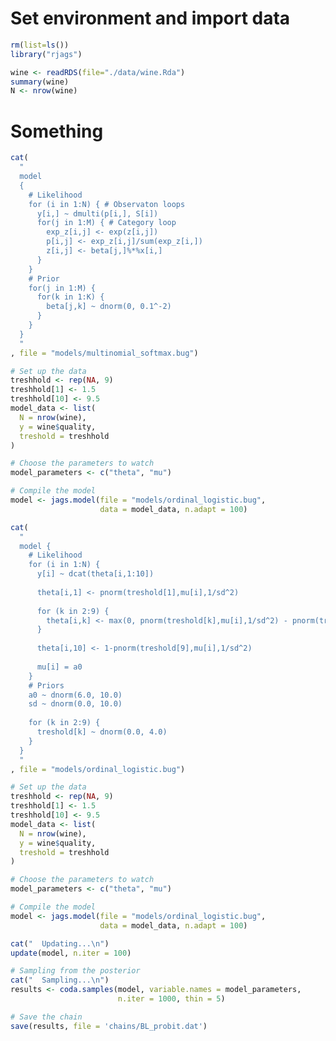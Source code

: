 # Set environment and import data
```r
rm(list=ls())
library("rjags")
```

```r
wine <- readRDS(file="./data/wine.Rda")
summary(wine)
N <- nrow(wine)
```
# Something
```r
cat(
  "
  model
  {
    # Likelihood
    for (i in 1:N) { # Observaton loops
      y[i,] ~ dmulti(p[i,], S[i])
      for(j in 1:M) { # Category loop
        exp_z[i,j] <- exp(z[i,j])
        p[i,j] <- exp_z[i,j]/sum(exp_z[i,])
        z[i,j] <- beta[j,]%*%x[i,]
      }
    }
    # Prior
    for(j in 1:M) {
      for(k in 1:K) {
        beta[j,k] ~ dnorm(0, 0.1^-2)
      }
    }
  }
  "
, file = "models/multinomial_softmax.bug")

# Set up the data
treshhold <- rep(NA, 9)
treshhold[1] <- 1.5
treshhold[10] <- 9.5
model_data <- list(
  N = nrow(wine),
  y = wine$quality,
  treshold = treshhold
)

# Choose the parameters to watch
model_parameters <- c("theta", "mu")

# Compile the model
model <- jags.model(file = "models/ordinal_logistic.bug",
                    data = model_data, n.adapt = 100)
```
```r
cat(
  "
  model {
    # Likelihood
    for (i in 1:N) {
      y[i] ~ dcat(theta[i,1:10])
      
      theta[i,1] <- pnorm(treshold[1],mu[i],1/sd^2)
      
      for (k in 2:9) {
        theta[i,k] <- max(0, pnorm(treshold[k],mu[i],1/sd^2) - pnorm(treshold[k-1],mu[i],1/sd^2))
      }
      
      theta[i,10] <- 1-pnorm(treshold[9],mu[i],1/sd^2)
      
      mu[i] = a0
    }
    # Priors
    a0 ~ dnorm(6.0, 10.0)
    sd ~ dnorm(0.0, 10.0)
    
    for (k in 2:9) {
      treshold[k] ~ dnorm(0.0, 4.0)
    }
  }
  "
, file = "models/ordinal_logistic.bug")

# Set up the data
treshhold <- rep(NA, 9)
treshhold[1] <- 1.5
treshhold[10] <- 9.5
model_data <- list(
  N = nrow(wine),
  y = wine$quality,
  treshold = treshhold
)

# Choose the parameters to watch
model_parameters <- c("theta", "mu")

# Compile the model
model <- jags.model(file = "models/ordinal_logistic.bug",
                    data = model_data, n.adapt = 100)
```

```r
cat("  Updating...\n")
update(model, n.iter = 100)
```

```r
# Sampling from the posterior
cat("  Sampling...\n")
results <- coda.samples(model, variable.names = model_parameters,
                        n.iter = 1000, thin = 5)

# Save the chain
save(results, file = 'chains/BL_probit.dat')
```
